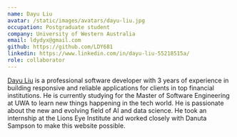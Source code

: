 ```yaml
---
name: Dayu Liu
avatar: /static/images/avatars/dayu-liu.jpg
occupation: Postgraduate student
company: University of Western Australia
email: ldydyx@gmail.com
github: https://github.com/LDY681
linkedin: https://www.linkedin.com/in/dayu-liu-55218515a/
role: collaborator
---
```


<a href="https://github.com/LDY681">Dayu Liu</a> is a professional software developer with 3 years of experience in building responsive and reliable applications for clients in top financial institutions.
He is currently studying for the Master of Software Engineering at UWA to learn new things happening in the tech world.
He is passionate about the new and evolving field of AI and data science.
He took an internship at the Lions Eye Institute and worked closely with Danuta Sampson to make this website possible.